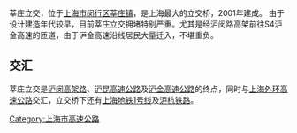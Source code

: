 莘庄立交，位于[[上海市|上海市]][[闵行区|闵行区]][[莘庄镇|莘庄镇]]，是上海最大的立交桥，2001年建成。
由于设计建造年代较早，目前莘庄立交拥堵特别严重。尤其是经沪闵路高架前往S4沪金高速的匝道，由于沪金高速沿线居民大量迁入，不堪重负。
==交汇==
莘庄立交是[[沪闵高架路|沪闵高架路]]、[[沪昆高速公路|沪昆高速公路]]及[[沪金高速公路|沪金高速公路]]的终点，同时与[[上海外环高速公路|上海外环高速公路]]交汇，立交桥下还有[[上海地铁1号线|上海地铁1号线]]及[[沪杭铁路|沪杭铁路]]。


[[Category:上海市高速公路|Category:上海市高速公路]]

{{Road-stub}}
